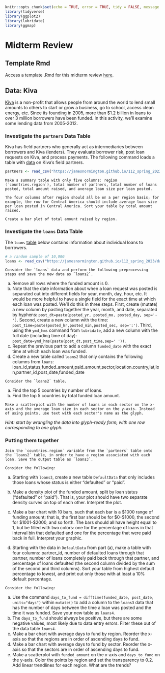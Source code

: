 ```r
knitr::opts_chunk$set(echo = TRUE, error = TRUE, tidy = FALSE, message = FALSE, cache.extra = packageVersion("tufte"))
library(tidyverse)
library(ggplot2)
library(lubridate)
library(ggmap)
```


# Midterm Review

## Template Rmd {-}
Access a template .Rmd for this midterm review [here](template_rmd/11-Midterm_Review_Assign.Rmd). 

## Data: Kiva {-}

[Kiva](https://www.kiva.org/) is a non-profit that allows people from around the world to lend small amounts to others to start or grow a business, go to school, access clean energy, etc. Since its founding in 2005, more than $1.2 billion in loans to over 3 million borrowers have been funded. In this activity, we'll examine some lending data from 2005-2012. 

### Investigate the `partners` Data Table {-}

Kiva has field partners who generally act as intermediaries between borrowers and Kiva (lenders). They evaluate borrower risk, post loan requests on Kiva, and process payments. The following command loads a table with [data](data/kiva_partners2.csv) on Kiva's field partners.


```r
partners <- read_csv("https://jamesnormington.github.io/112_spring_2023/data/kiva_partners2.csv")
```



```exercise
Make a summary table with only five columns: region (`countries.region`), total number of partners, total number of loans posted, total amount raised, and average loan size per loan posted. 

The four columns after region should all be on a per region basis; for example, the row for Central America should include average loan size per loan posted in Central America. Sort your table by total amount raised.

```

```exercise
Create a bar plot of total amount raised by region.
```

### Investigate the `loans` Data Table {-}

The `loans` [table](data/kiva_loans_small.csv) below contains information about individual loans to borrowers.


```r
# a random sample of 10,000
loans <- read_csv("https://jamesnormington.github.io/112_spring_2023/data/kiva_loans_small.csv")
```


```exercise
Consider the `loans` data and perform the following preprocessing steps and save the new data as `loans2`.
```

a. Remove all rows where the funded amount is 0.   
b. Note that the date information about when a loan request was posted is separated out into different fields for year, month, day, hour, etc. It would be more helpful to have a single field for the exact time at which each loan was posted. We'll do this in three steps. First, create (mutate) a new column by pasting together the year, month, and date, separated by hyphens: `post_dt=paste(posted_yr, posted_mo, posted_day, sep='-')`. Second, create a new column with the time: `post_time=paste(posted_hr,posted_min,posted_sec, sep=':')`. Third, using the `ymd_hms` command from `lubridate`, add a new column with the full date (including time of day):  
`post_date=ymd_hms(paste(post_dt,post_time,sep=' '))`.   
c. Repeat the previous part to add a column `funded_date` with the exact time at which each loan was funded.   
d. Create a new table called `loans2` that only contains the following columns from `loans`: loan_id,status,funded_amount,paid_amount,sector,location.country,lat,lon,partner_id,post_date,funded_date   



```exercise
Consider the `loans2` table. 
```

a. Find the top 5 countries by number of loans.    
b. Find the top 5 countries by total funded loan amount.   



```exercise
Make a scatterplot with the number of loans in each sector on the x-axis and the average loan size in each sector on the y-axis. Instead of using points, use text with each sector's name as the glyph.
```

*Hint: start by wrangling the data into glyph-ready form, with one row corresponding to one glyph.*   


### Putting them together {-}

```exercise
Join the `countries.region` variable from the `partners` table onto the `loans2` table, in order to have a region associated with each loan. Save the output table as `loans3`.  

```

```exercise
Consider the following:
```

a. Starting with `loans3`, create a new table `DefaultData` that only includes those loans whose status is either "defaulted" or "paid".   
b. Make a density plot of the funded amount, split by loan status ("defaulted" or "paid"). That is, your plot should have two separate density curves on top of each other. Interpret the plot.   

c. Make a bar chart with 10 bars, such that each bar is a \$1000 range of funding amount; that is, the first bar should be for \$0-\$1000, the second for \$1001-\$2000, and so forth. The bars should all have height equal to 1, but be filled with two colors: one for the percentage of loans in that interval bin that defaulted and one for the percentage that were paid back in full. Interpret your graphic.     
d. Starting with the data in `DefaultData` from part (a), make a table with four columns: partner_id, number of defaulted loans through that partner, number of loans completely paid back through that partner, and percentage of loans defaulted (the second column divided by the sum of the second and third columns). Sort your table from highest default percentage to lowest, and print out only those with at least a 10% default percentage.  


```exercise
Consider the following:
```

a. Use the command `days_to_fund = difftime(funded_date, post_date, units="days")` within `mutate()` to add a column to the `loans3` data that has the number of days between the time a loan was posted and the time it was funded. Save your new table as `loans4`.      
b. The `days_to_fund` should always be positive, but there are some negative values, most likely due to data entry errors. Filter these out of the data table `loans4`.   
c. Make a bar chart with average days to fund by region. Reorder the x-axis so that the regions are in order of ascending days to fund. 
d. Make a bar chart with average days to fund by sector. Reorder the x-axis so that the sectors are in order of ascending days to fund.  
e. Make a scatterplot with `funded_amount` on the x-axis and `days_to_fund` on the y-axis. Color the points by region and set the transparency to 0.2. Add linear trendlines for each region. What are the trends? 

